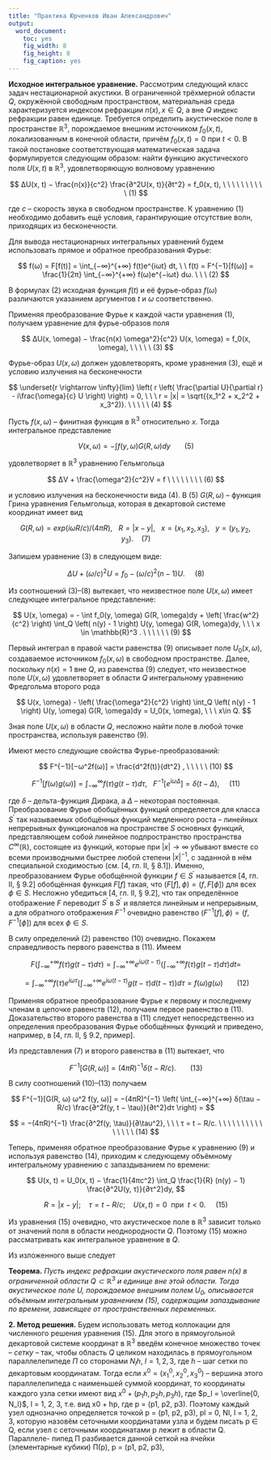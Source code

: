 ```yaml
---
title: "Практика Юрченков Иван Александрович"
output: 
  word_document: 
    toc: yes
    fig_width: 8
    fig_height: 8
    fig_caption: yes
---
```



**Исходное интегральное уравнение.** Рассмотрим следующий класс задач нестационарной акустики. В ограниченной трёхмерной области $Q$, окружённой свободным пространством, материальная среда характеризуется индексом рефракции $n(x), x ∈ Q$, а вне $Q$ индекс рефракции равен единице. Требуется определить акустическое поле в пространстве $\mathbb{R}^3$, порождаемое внешним источником $f_0(x, t)$, локализованным в конечной области, причём $f_0(x, t)=0$ при $t < 0$. В такой постановке соответствующая математическая задача формулируется следующим образом: найти функцию акустического поля $U(x, t)$ в $\mathbb{R}^3$, удовлетворяющую волновому уравнению

$$
ΔU(x, t) − \frac{n(x)}{c^2} \frac{∂^2U(x, t)}{∂t^2} = f_0(x, t),  \ \ \ \ \ \ \ \ \ \  (1)
$$


где $c$ – скорость звука в свободном пространстве. К уравнению (1) необходимо добавить ещё условия, гарантирующие отсутствие волн, приходящих из бесконечности.


Для вывода нестационарных интегральных уравнений будем использовать прямое и обратное преобразования Фурье:


$$
f(ω) = F[f(t)] = \int_{−∞}^{+∞} f(t)e^{iωt} dt, \ \  f(t) = F^{−1}[f(ω)] = \frac{1}{2π} \int_{−∞}^{+∞} f(ω)e^{−iωt} dω. \ \ \ (2)
$$

В формулах (2) исходная функция $f(t)$ и её фурье-образ $f(ω)$ различаются указанием аргументов $t$ и $ω$ соответственно.

Применяя преобразование Фурье к каждой части уравнения (1), получаем уравнение для фурье-образов поля


$$
ΔU(x, \omega) − \frac{n(x) \omega^2}{c^2} U(x, \omega) = f_0(x, \omega), \ \ \ \ \ (3)
$$


Фурье-образ $U(x, ω)$ должен удовлетворять, кроме уравнения (3), ещё и условию излучения на бесконечности

$$
\underset{r \rightarrow \infty}{lim} \left( r \left( \frac{\partial U}{\partial r} - i\frac{\omega}{c} U \right) \right) = 0, \ \ \ r = |x| = \sqrt{(x_1^2 + x_2^2 + x_3^2)}. \ \ \ \ \ (4)
$$

Пусть $f(x, ω)$ – финитная функция в $\mathbb{R}^3$ относительно $x$. Тогда интегральное представление


$$
V(x, \omega) = - \int f(y, \omega) G(R, \omega) dy \ \ \ \ \ \ \ (5)
$$


удовлетворяет в $\mathbb{R}^3$ уравнению Гельмгольца

$$
ΔV + \frac{\omega^2}{c^2}V = f \ \ \ \ \ \ \ \ (6) 
$$

и условию излучения на бесконечности вида (4). В (5) $G(R, ω)$ – функция Грина уравнения Гельмгольца, которая в декартовой системе координат имеет вид

$$
G(R, ω) = exp(iωR/c)/(4πR), \ \ \ R = |x − y|, \ \ \ x = (x_1, x_2, x_3), \ \ \  y = (y_1, y_2, y_3). \ \ \ \ (7)
$$


Запишем уравнение (3) в следующем виде:

$$
ΔU + (ω/c)^2U = f_0 − (ω/c)^2 (n − 1) U. \ \ \ \ \ (8)
$$


Из соотношений (3)–(8) вытекает, что неизвестное поле $U(x, ω)$ имеет следующее интегральное
представление:

$$
U(x, \omega) = - \int f_0(y, \omega) G(R, \omega)dy + \left( \frac{w^2}{c^2} \right) \int_Q \left( n(y) - 1 \right) U(y, \omega) G(R, \omega)dy, \ \ \  x \in \mathbb{R}^3 . \ \ \ \ \ \ (9)
$$


Первый интеграл в правой части равенства (9) описывает поле $U_0(x, ω)$, создаваемое источником $f_0(x, ω)$ в свободном пространстве. Далее, поскольку $n(x)=1$ вне $Q$, из равенства (9) следует, что неизвестное поле $U(x, ω)$ удовлетворяет в области $Q$ интегральному уравнению Фредгольма второго рода

$$
U(x, \omega) - \left( \frac{\omega^2}{c^2} \right) \int_Q \left( n(y) - 1 \right) U(y, \omega) G(R, \omega)dy = U_0(x, \omega), \ \ \ x\in Q.
$$

Зная поле $U(x, ω)$ в области $Q$, несложно найти поле в любой точке пространства, используя равенство (9).

Имеют место следующие свойства Фурье-преобразований:

$$
F^{−1}[−ω^2f(ω)] = \frac{d^2f(t)}{dt^2} , \ \ \ \ \ (10)
$$

$$
F^{-1}[f(\omega)g(\omega)] = \int_{-\infty}^{\infty} f(\tau)g(t-\tau)d\tau, \ \ \ F^{-1}[e^{i \omega \Delta}] = \delta(t - \Delta), \ \ \ \ \  (11)
$$

где $δ$ – дельта-функция Дирака, а $Δ$ – некоторая постоянная. Преобразование Фурье обобщённых функций определяется для класса $S^{'}$ так называемых обобщённых функций медленного роста – линейных непрерывных функционалов на пространстве $S$ основных функций, представляющем собой линейное подпространство пространства $C^∞(\mathbb{R})$, состоящее из функций, которые при $|x|→∞$ убывают вместе со всеми производными быстрее любой степени $|x|^{−1}$, с заданной в нём специальной сходимостью (см. [4, гл. II, $§$ 8.1]). Именно, преобразованием Фурье обобщённой функции $f ∈ S^{'}$ называется [4, гл. II, $§$ 9.2] обобщённая функция $F[f]$ такая, что $(F[f], ϕ)=(f,F[ϕ])$ для всех $ϕ ∈ S$. Несложно убедиться [4, гл. II, $§$ 9.2], что так определённое отображение $F$ переводит $S^{'}$ в $S^{'}$ и является линейным и непрерывным, а для обратного отображения $F^{−1}$ очевидно равенство $(F^{−1}[f], ϕ)=(f,F^{−1}[ϕ])$ для всех $ϕ ∈ S$.

В силу определений (2) равенство (10) очевидно. Покажем справедливость первого равенства в (11). Имеем

$$
F \left( \int_{-\infty}^{+\infty} f(\tau) g(t-\tau)d \tau \right) = \int_{-\infty}^{+\infty} e^{i \omega (t- \tau)} \left( \int_{-\infty}^{+\infty} f(\tau)g(t-\tau)d\tau \right) dt =
$$


$$
= \int_{-\infty}^{+\infty} f(\tau) e^{i\omega \tau} \left( \int_{-\infty}^{+\infty} e^{i \omega (t- \tau)} g(t - \tau) d(t-\tau) \right) d\tau = f(\omega) g(\omega) \ \ \ \ \ \ \  (12)
$$

Применяя обратное преобразование Фурье к первому и последнему членам в цепочке равенств (12), получаем первое равенство в (11). Доказательство второго равенства в (11) следует непосредственно из определения преобразования Фурье обобщённых функций и приведено, например, в [4, гл. II, $§$ 9.2, пример].

Из представления (7) и второго равенства в (11) вытекает, что

$$
F^{−1}[G(R, ω)] = (4πR)^{−1}δ(t − R/c).  \ \ \ \ \ \ \ (13)
$$


В силу соотношений (10)–(13) получаем

$$
F^{−1}[G(R, ω) ω^2 f(y, ω)] = −(4πR)^{−1} \left( \int_{−∞}^{+∞} δ(\tau − R/c) \frac{∂^2f(y, t − \tau)}{∂t^2}dτ \right) =
$$


$$
= −(4πR)^{−1} \frac{∂^2f(y, \tau)}{∂\tau^2}, \ \ \ τ = t − R/c. \ \ \ \ \ \ \ \ \ \ \ \ \ \ \ (14) 
$$

Теперь, применяя обратное преобразование Фурье к уравнению (9) и используя равенство (14),
приходим к следующему объёмному интегральному уравнению с запаздыванием по времени:


$$
U(x, t) = U_0(x, t) − \frac{1}{4πc^2} \int_Q  \frac{1}{R} (n(y) − 1) \frac{∂^2U(y, τ)}{∂τ^2}dy,
$$

$$
R = |x − y|; \ \ \ \  τ = t − R/c; \ \ \ \ U(x, t)=0 \ \text{  при  }\  t < 0. \ \ \ \ \ (15)
$$

Из уравнения (15) очевидно, что акустическое поле в $\mathbb{R}^3$ зависит только от значений поля в области неоднородности $Q$. Поэтому (15) можно рассматривать как интегральное уравнение в $Q$.

Из изложенного выше следует

**Теорема.** *Пусть индекс рефракции акустического поля равен $n(x)$ в ограниченной области $Q ⊂ \mathbb{R}^3$ и единице вне этой области. Тогда акустическое поле $U$, порождаемое внешним полем $U_0$, описывается объёмным интегральным уравнением (15), содержащим запаздывание по времени, зависящее от пространственных переменных.*

**2. Метод решения.** Будем использовать метод коллокации для численного решения уравнения (15). Для этого в прямоугольной декартовой системе координат в $\mathbb{R}^3$ введём конечное множество точек – *сетку* – так, чтобы область $Q$ целиком находилась в прямоугольном параллелепипеде $Π$ со сторонами $N_lh$, $l = 1, 2, 3$, где $h$ – шаг сетки по декартовым координатам. Тогда если $x^0 = (x_1^0, x_2^0, x_3^0)$ – вершина этого параллелепипеда с наименьшей суммой координат, то координаты каждого узла сетки имеют вид $x^0 + (p_1h, p_2h, p_3h)$, где $p_l = \overline{0, N_l}$, l = 1, 2, 3,
т.е. вид x0 + hp, где p = (p1, p2, p3). Поэтому каждый узел однозначно определяется точкой
p = (p1, p2, p3), pl = 0, Nl, l = 1, 2, 3, которую назовём сеточными координатами узла и
будем писать p ∈ Q, если узел с сеточными координатами p лежит в области Q. Параллеле-
пипед Π разбивается данной сеткой на ячейки (элементарные кубики) Π(p), p = (p1, p2, p3),



